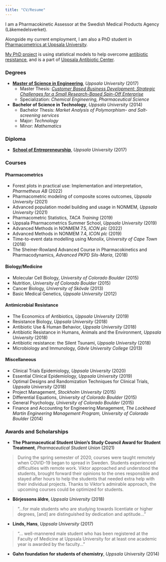 ```yaml
---
title: "CV/Resume"
---
```


I am a Pharmacokinetic Assessor at the Swedish Medical Products Agency (Läkemedelsverket).

Alongside my current employment, I am also a PhD student in [Pharmacometrics at Uppsala University](https://farmaci.uu.se/research/pharmacometrics/).   

[My PhD project](https://uac.uu.se/uac-research/colistin-pkpd/) is using statistical models to help overcome [antibiotic resistance](https://www.reactgroup.org/antibiotic-resistance/), and is a part of [Uppsala Antibiotic Center](https://uac.uu.se).  

### Degrees  
* [**Master of Science in Engineering**](http://www.uu.se/en/admissions/master/selma/studieplan/?planId=405&pKod=TKT2Y&lasar=), _Uppsala University_ (2017)
  * Master Thesis: [_Customer Based Business Development: Strategic Challenges for a Small Research-Based Spin-Off Enterprise_](http://www.diva-portal.org/smash/get/diva2:1137512/FULLTEXT01.pdf)
  * Specialization: _Chemical Engineering, Pharmaceutical Science_

* **Bachelor of Science in Technology**, _Uppsala University_ (2014)
  * Bachelor Thesis: _Market Analysis of Polymorphism- and Salt-screening services_
  * Major: _Technology_
  * Minor: _Mathematics_

### Diploma  
* [**School of Entrepreneurship**](https://cie.uu.se/industrial-engineering-and-management/education/entrepreneurship/), _Uppsala University_ (2017)

### Courses

#### Pharmacometrics 

* Forest plots in practical use: Implementation and interpretation, _Pharmetheus AB_ (2022)
* Pharmacometric modeling of composite scores outcomes, _Uppsala University_ (2021)
* Advanced population model building and usage in NONMEM, _Uppsala University_ (2021)
* Pharmacometric Statistics, _TACA Training_ (2019)
* Uppsala Pharmacometrics Summer School, _Uppsala University_ (2019)
* Advanced Methods in NONMEM 7.5, _ICON plc_ (2022)
* Advanced Methods in NONMEM 7.4, _ICON plc_ (2019)
* Time-to-event data modelling using Monolix, _University of Cape Town_ (2018)
* The Sheiner-Rowland Advanced Course in Pharmacokinetics and Pharmacodynamics, _Advanced PKPD Sils-Maria_, (2018)

#### Biology/Medicine

* Molecular Cell Biology, _University of Colorado Boulder_ (2015)
* Nutrition, _University of Colorado Boulder_ (2015)
* Cancer Biology, _University of Skövde_ (2013)
* Basic Medical Genetics, _Uppsala University_ (2012)

#### Antimicrobial Resistance 

* The Economics of Antibiotics, _Uppsala University_ (2019)
* Resistance Biology, _Uppsala University_ (2018)
* Antibiotic Use & Human Behavior, _Uppsala University_ (2018)
* Antibiotic Resistance in Humans, Animals and the Environment, _Uppsala University_ (2018)
* Antibiotic resistance: the Silent Tsunami, _Uppsala University_ (2018)
* Microbiology and Immunology, _Gävle University College_ (2013)

#### Miscellaneous 

* Clinical Trials Epidemiology, _Uppsala University_ (2020)
* Essential Clinical Epidemiology, _Uppsala University_ (2019)
* Optimal Designs and Randomization Techniques for Clinical Trials, _Uppsala University_ (2018)
* Project Management, _Stockholm University_ (2015)
* Differential Equations, _University of Colorado Boulder_ (2015)
* General Psychology, _University of Colorado Boulder_ (2015)
* Finance and Accounting for Engineering Management, _The Lockheed Martin Engineering Management Program, University of Colorado Boulder_ (2014)

### Awards and Scholarships
* **The Pharmaceutical Student Union’s Study Council Award for Student Treatment**, _Pharmaceutical Student Union_ (2021)

> During the spring semester of 2020, courses were taught remotely when COVID-19 began to spread in Sweden. Students experienced difficulties with remote work. Viktor approached and understood the students, brought forward their opinions to the ones responsible and stayed after hours to help the students that needed extra help with their individual projects. Thanks to Viktor’s admirable approach, the upcoming courses could be optimized for students.

* **Börjessons äldre**, _Uppsala University_ (2018)  

> "...for male students who are studying towards licentiate or higher degrees, [and] are distinguished by dedication and aptitude..."

* **Linds, Hans**, _Uppsala University_ (2017)

> "... well-mannered male student who has been registered at the Faculty of Medicine at Uppsala University for at least one academic year is awarded by the faculty..."

* **Gahn foundation for students of chemistry**, _Uppsala University_ (2014)
